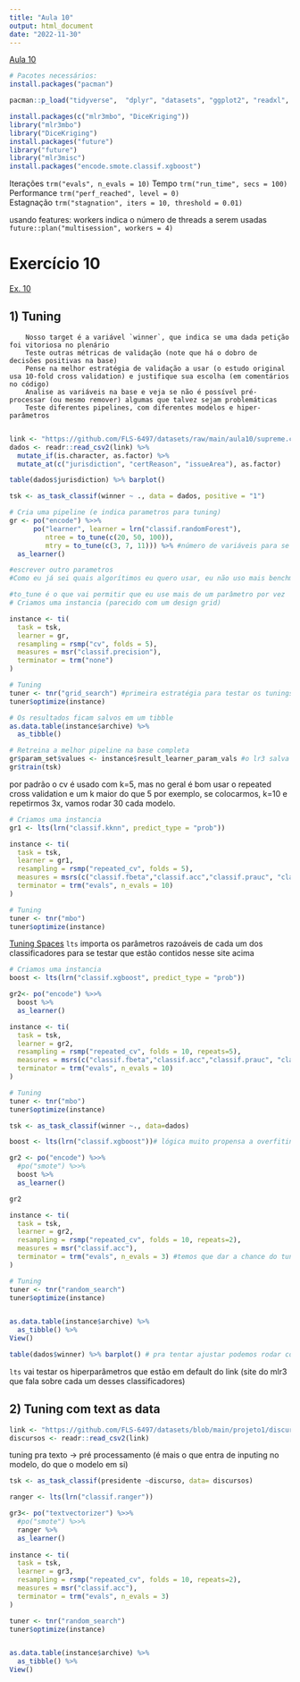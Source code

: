 ---
title: "Aula 10"
output: html_document
date: "2022-11-30"
---

[Aula 10](https://fmeireles.com/materiais/materiais/aula10.html)



```{r}
# Pacotes necessários:
install.packages("pacman")

pacman::p_load("tidyverse",  "dplyr", "datasets", "ggplot2", "readxl", "haven", "knitr", "reshape2", "broom", "modelr", "stargazer", "jtools", "purrr", "mlr3", "mlr3measures", "mlr3viz", "mlr3learners", "mlr3extralearners", "mlr3tuning", "GGally", "kknn", "glmnet", "quanteda", "janitor", "ranger", "mlr3verse", "igraph", "earth", "rpart", "tolls", "devtools","randomForest", "xgboost", "gbm",'kernlab', 'mlr3cluster', 'factoextra', 'dbscan')

install.packages(c("mlr3mbo", "DiceKriging"))
library("mlr3mbo")
library("DiceKriging")
install.packages("future")
library("future")
library("mlr3misc")
install.packages("encode.smote.classif.xgboost")
```


Iterações	`trm("evals", n_evals = 10)`
Tempo `trm("run_time", secs = 100)	`
Performance	`trm("perf_reached", level = 0)`	
Estagnação	`trm("stagnation", iters = 10, threshold = 0.01)`

usando features: workers indica o número de threads a serem usadas
`future::plan("multisession", workers = 4)`

# Exercício 10

[Ex. 10](https://fmeireles.com/materiais/exercicios/exercicios10.html)

## 1) Tuning

        Nosso target é a variável `winner`, que indica se uma dada petição foi vitoriosa no plenário
        Teste outras métricas de validação (note que há o dobro de decisões positivas na base)
        Pense na melhor estratégia de validação a usar (o estudo original usa 10-fold cross validation) e justifique sua escolha (em comentários no código)
        Analise as variáveis na base e veja se não é possível pré-processar (ou mesmo remover) algumas que talvez sejam problemáticas
        Teste diferentes pipelines, com diferentes modelos e hiper-parâmetros
        
```{r}
link <- "https://github.com/FLS-6497/datasets/raw/main/aula10/supreme.csv"
dados <- readr::read_csv2(link) %>%
  mutate_if(is.character, as.factor) %>% 
  mutate_at(c("jurisdiction", "certReason", "issueArea"), as.factor)
```
```{r}
table(dados$jurisdiction) %>% barplot()
```



```{r}
tsk <- as_task_classif(winner ~ ., data = dados, positive = "1")

# Cria uma pipeline (e indica parametros para tuning)
gr <- po("encode") %>>% 
      po("learner", learner = lrn("classif.randomForest"),
         ntree = to_tune(c(20, 50, 100)),
         mtry = to_tune(c(3, 7, 11))) %>% #número de variáveis para se levar em consideração (essa escolha é aleatória)
  as_learner()

#escrever outro parametros
#Como eu já sei quais algorítimos eu quero usar, eu não uso mais benchmarks e sim ti(....), eu quero ver quais hiperparâmetros são mais interessantes para potencializar os meus resultados

#to_tune é o que vai permitir que eu use mais de um parâmetro por vez
# Criamos uma instancia (parecido com um design grid)

instance <- ti(
  task = tsk,
  learner = gr,
  resampling = rsmp("cv", folds = 5),
  measures = msr("classif.precision"),
  terminator = trm("none")
)

# Tuning
tuner <- tnr("grid_search") #primeira estratégia para testar os tunings. Aqui ele vai testar cada uma das 6 combinações usando cross validation
tuner$optimize(instance)

# Os resultados ficam salvos em um tibble
as.data.table(instance$archive) %>%
  as_tibble()

# Retreina a melhor pipeline na base completa
gr$param_set$values <- instance$result_learner_param_vals #o lr3 salva os valores aqui e depois nos usamos eles
gr$train(tsk)

```

por padrão o cv é usado com k=5, mas no geral é bom usar o repeated cross validation e um k maior do que 5
por exemplo, se colocarmos, k=10 e repetirmos 3x, vamos rodar 30 cada modelo. 

```{r}
# Criamos uma instancia
gr1 <- lts(lrn("classif.kknn", predict_type = "prob"))

instance <- ti(
  task = tsk,
  learner = gr1,
  resampling = rsmp("repeated_cv", folds = 5),
  measures = msrs(c("classif.fbeta","classif.acc","classif.prauc", "classif.auc")),
  terminator = trm("evals", n_evals = 10)
)

# Tuning
tuner <- tnr("mbo")
tuner$optimize(instance)
```

[Tuning Spaces](https://mlr-org.com/tuning_spaces.html)
`lts` importa os parâmetros razoáveis de cada um dos classificadores para se testar que estão contidos nesse site acima

```{r}
# Criamos uma instancia
boost <- lts(lrn("classif.xgboost", predict_type = "prob"))

gr2<- po("encode") %>>% 
  boost %>%
  as_learner()

instance <- ti(
  task = tsk,
  learner = gr2,
  resampling = rsmp("repeated_cv", folds = 10, repeats=5),
  measures = msrs(c("classif.fbeta","classif.acc","classif.prauc", "classif.auc")),
  terminator = trm("evals", n_evals = 10)
)

# Tuning
tuner <- tnr("mbo")
tuner$optimize(instance)
```

```{r}
tsk <- as_task_classif(winner ~., data=dados)

boost <- lts(lrn("classif.xgboost"))# lógica muito propensa a overfiting, então tenho que tomar muito cuidado comtunning e a estratégia de validação a ser usada

gr2 <- po("encode") %>>%
  #po("smote") %>>% 
  boost %>%
  as_learner()

gr2 

instance <- ti(
  task = tsk,
  learner = gr2,
  resampling = rsmp("repeated_cv", folds = 10, repeats=2),
  measures = msr("classif.acc"),
  terminator = trm("evals", n_evals = 3) #temos que dar a chance do tuning usar o melhor numero de configurações possíveis . Quanto maior for esse núemro aqui maior vai ser o numero de testes
)

# Tuning
tuner <- tnr("random_search")
tuner$optimize(instance)


as.data.table(instance$archive) %>% 
  as_tibble() %>% 
View()

table(dados$winner) %>% barplot() # pra tentar ajustar podemos rodar com smoting po("SMOTE) -> vai pegar uma obs que existe e coloco um ruido nela, vai manter a tendencia e aumentar o numero de observações
```

`lts` vai testar os hiperparâmetros que estão em default do link (site do mlr3 que fala sobre cada um desses classificadores)

## 2) Tuning com text as data

```{r}
link <- "https://github.com/FLS-6497/datasets/blob/main/projeto1/discursos_pres_internacionais.csv?raw=true"
discursos <- readr::read_csv2(link)
```

tuning pra texto -> pré processamento (é mais o que entra de inputing no modelo, do que o modelo em si)

```{r}
tsk <- as_task_classif(presidente ~discurso, data= discursos)

ranger <- lts(lrn("classif.ranger"))

gr3<- po("textvectorizer") %>>%
  #po("smote") %>>% 
  ranger %>% 
  as_learner()
  
instance <- ti(
  task = tsk,
  learner = gr3,
  resampling = rsmp("repeated_cv", folds = 10, repeats=2),
  measures = msr("classif.acc"),
  terminator = trm("evals", n_evals = 3) 
)

tuner <- tnr("random_search")
tuner$optimize(instance)


as.data.table(instance$archive) %>% 
  as_tibble() %>% 
View()
```

